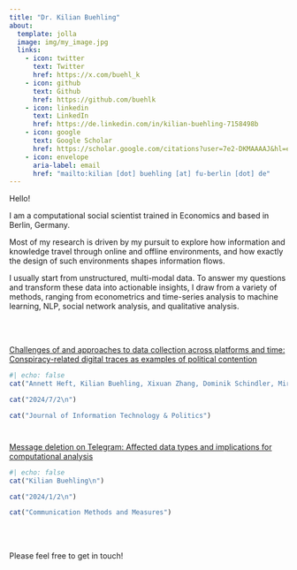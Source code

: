 ```yaml
---
title: "Dr. Kilian Buehling"
about:
  template: jolla
  image: img/my_image.jpg
  links:
    - icon: twitter
      text: Twitter
      href: https://x.com/buehl_k
    - icon: github
      text: Github
      href: https://github.com/buehlk
    - icon: linkedin
      text: LinkedIn
      href: https://de.linkedin.com/in/kilian-buehling-7158498b
    - icon: google
      text: Google Scholar
      href: https://scholar.google.com/citations?user=7e2-DKMAAAAJ&hl=en
    - icon: envelope
      aria-label: email
      href: "mailto:kilian [dot] buehling [at] fu-berlin [dot] de"
---
```


Hello!

I am a computational social scientist trained in Economics and based in Berlin, Germany.

Most of my research is driven by my pursuit to explore how information and knowledge travel through online and offline environments, and how exactly the design of such environments shapes information flows.

I usually start from unstructured, multi-modal data. To answer my questions and transform these data into actionable insights, I draw from a variety of methods, ranging from econometrics and time-series analysis to machine learning, NLP, social network analysis, and qualitative analysis.

\
\

[Challenges of and approaches to data collection across platforms and time: Conspiracy-related digital traces as examples of political contention](https://www.tandfonline.com/doi/abs/10.1080/19331681.2023.2250779)

```r
#| echo: false
cat("Annett Heft, Kilian Buehling, Xixuan Zhang, Dominik Schindler, Miriam Milzner\n")

cat("2024/7/2\n")

cat("Journal of Information Technology & Politics")
```

![](Star01.gif){fig-align="center" width="20" height="12"}

[Message deletion on Telegram: Affected data types and implications for computational analysis](https://www.tandfonline.com/doi/abs/10.1080/19312458.2023.2183188)

```r
#| echo: false
cat("Kilian Buehling\n")

cat("2024/1/2\n")

cat("Communication Methods and Measures")
```

\
\

Please feel free to get in touch!
